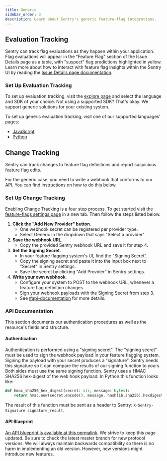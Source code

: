 ```yaml
---
title: Generic
sidebar_order: 3
description: Learn about Sentry's generic feature-flag integrations.
---
```


## Evaluation Tracking

Sentry can track flag evaluations as they happen within your application.  Flag evaluations will appear in the "Feature Flag" section of the Issue Details page as a table, with "suspect" flag predictions highlighted in yellow. Learn more about how to interact with feature flag insights within the Sentry UI by reading the [Issue Details page documentation](/product/issues/issue-details/#feature-flags).

### Set Up Evaluation Tracking

To set up evaluation tracking, visit the [explore page](/product/explore/feature-flags/) and select the language and SDK of your choice. Not using a supported SDK? That's okay. We support generic solutions for your existing system.

To set up generic evaluation tracking, visit one of our supported languages' pages:
* [JavaScript](/platforms/javascript/configuration/integrations/featureflags/)
* [Python](/platforms/python/feature-flags/#generic-api)

## Change Tracking

Sentry can track changes to feature flag definitions and report suspicious feature flag edits.

For the generic case, you need to write a webhook that conforms to our API. You can find instructions on how to do this below.

### Set Up Change Tracking

Enabling Change Tracking is a four step process. To get started visit the [feature-flags settings page](https://sentry.io/orgredirect/organizations/:orgslug/settings/feature-flags) in a new tab. Then follow the steps listed below.

1. **Click the "Add New Provider" button.**
    - One webhook secret can be registered per provider type.
    - Select Generic in the dropdown that says "Select a provider".
2. **Save the webhook URL**.
    - Copy the provided Sentry webhook URL and save it for step 4.
3. **Set the Signing Secret**.
    - In your feature flagging system's UI, find the "Signing Secret".
    - Copy the signing secret and paste it into the input box next to "Secret" in Sentry settings.
    - Save the secret by clicking "Add Provider" in Sentry settings.
4. **Write your own webhook**.
    - Configure your system to POST to the webhook URL, whenever a feature flag definition changes.
    - Sign your webhook payloads with the Signing Secret from step 3.
    - See [#api-documentation](/organization/integrations/feature-flag/generic/#api-documentation) for more details.

### API Documentation

This section documents our authentication procedures as well as the resource's fields and structure.

#### Authentication

Authentication is performed using a "signing secret". The "signing secret" must be used to sign the webhook payload in your feature flagging system. Signing the payload with your secret produces a "signature". Sentry needs this signature so it can compare the results of our signing function to yours. Both sides must use the same signing function. Sentry uses a HMAC SHA256 hex-digest of the web hook payload. In Python this function looks like:

```python
def hmac_sha256_hex_digest(secret: str, message: bytes):
    return hmac.new(secret.encode(), message, hashlib.sha256).hexdigest()
```

The result of this function must be sent as a header to Sentry: `X-Sentry-Signature signature_result`.

#### API Blueprint

[An API blueprint is available at this permalink](https://github.com/getsentry/sentry/blob/ed324708947ca26392d6579ed76b93fc94a61ab6/src/sentry/flags/docs/api.md#create-generic-flag-log-post). We strive to keep this page updated. Be sure to check the latest master branch for new protocol versions. We will always maintain backwards compatibility so there is no harm in implementing an old version. However, new versions might introduce new features.
